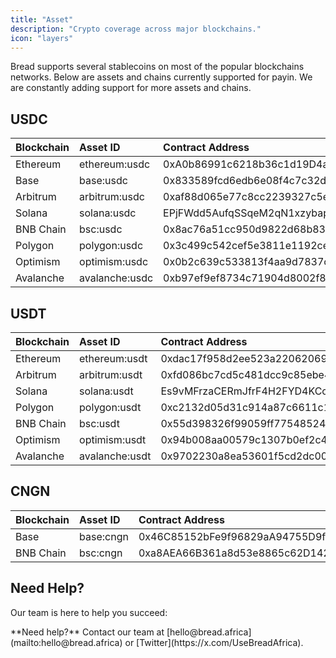 ```yaml
---
title: "Asset"
description: "Crypto coverage across major blockchains."
icon: "layers"
---
```


Bread supports several stablecoins on most of the popular blockchains networks. Below are assets and chains currently supported for payin. We are constantly adding support for more assets and chains.

## USDC

| Blockchain | Asset ID | Contract Address |
|:-----------|:---------|:-----------------|
| Ethereum | ethereum:usdc | 0xA0b86991c6218b36c1d19D4a2e9Eb0cE3606eB48 |
| Base | base:usdc | 0x833589fcd6edb6e08f4c7c32d4f71b54bda02913 |
| Arbitrum | arbitrum:usdc | 0xaf88d065e77c8cc2239327c5edb3a432268e5831 |
| Solana | solana:usdc | EPjFWdd5AufqSSqeM2qN1xzybapC8G4wEGGkZwyTDt1v |
| BNB Chain | bsc:usdc | 0x8ac76a51cc950d9822d68b83fe1ad97b32cd580d |
| Polygon | polygon:usdc | 0x3c499c542cef5e3811e1192ce70d8cc03d5c3359 |
| Optimism | optimism:usdc | 0x0b2c639c533813f4aa9d7837caf62653d097ff85 |
| Avalanche | avalanche:usdc | 0xb97ef9ef8734c71904d8002f8b6bc66dd9c48a6e |

## USDT

| Blockchain | Asset ID | Contract Address |
|:-----------|:---------|:-----------------|
| Ethereum | ethereum:usdt | 0xdac17f958d2ee523a2206206994597c13d831ec7 |
| Arbitrum | arbitrum:usdt | 0xfd086bc7cd5c481dcc9c85ebe478a1c0b69fcbb9 |
| Solana | solana:usdt | Es9vMFrzaCERmJfrF4H2FYD4KCoNkY11McCe8BenwNYB |
| Polygon | polygon:usdt | 0xc2132d05d31c914a87c6611c10748aeb04b58e8f |
| BNB Chain | bsc:usdt | 0x55d398326f99059ff775485246999027b3197955 |
| Optimism | optimism:usdt | 0x94b008aa00579c1307b0ef2c499ad98a8ce58e58 |
| Avalanche | avalanche:usdt | 0x9702230a8ea53601f5cd2dc00fdbc13d4df4a8c7 |

## CNGN

| Blockchain | Asset ID | Contract Address |
|:-----------|:---------|:-----------------|
| Base | base:cngn | 0x46C85152bFe9f96829aA94755D9f915F9B10EF5F |
| BNB Chain | bsc:cngn | 0xa8AEA66B361a8d53e8865c62D142167Af28Af058 |

## Need Help?

Our team is here to help you succeed:

<Note>
  **Need help?** Contact our team at [hello@bread.africa](mailto:hello@bread.africa) or [Twitter](https://x.com/UseBreadAfrica).
</Note>